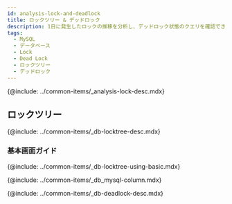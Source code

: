 ```yaml
---
id: analysis-lock-and-deadlock
title: ロックツリー & デッドロック
description: 1日に発生したロックの推移を分析し、デッドロック状態のクエリを確認できます。
tags:
  - MySQL
  - データベース
  - Lock
  - Dead Lock
  - ロックツリー
  - デッドロック
---
```


<!-- 개요 -->

{@include: ../common-items/_analysis-lock-desc.mdx}

## ロックツリー

{@include: ../common-items/_db-locktree-desc.mdx} 

### 基本画面ガイド

{@include: ../common-items/_db-locktree-using-basic.mdx}  

<!-- ロックツリーカラム情報 -->

{@include: ../common-items/_db_mysql-column.mdx}

<!-- デッドロック -->

{@include: ../common-items/_db-deadlock-desc.mdx}  
